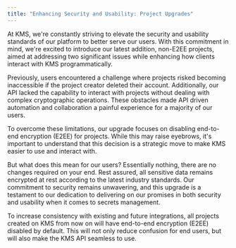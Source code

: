 ```yaml
---
title: "Enhancing Security and Usability: Project Upgrades"
---
```


At KMS, we're constantly striving to elevate the security and usability standards of our platform to better serve our users.
With this commitment in mind, we're excited to introduce our latest addition, non-E2EE projects, aimed at addressing two significant issues while enhancing how clients interact with KMS programmatically.

Previously, users encountered a challenge where projects risked becoming inaccessible if the project creator deleted their account.
Additionally, our API lacked the capability to interact with projects without dealing with complex cryptographic operations.
These obstacles made API driven automation and collaboration a painful experience for a majority of our users.

To overcome these limitations, our upgrade focuses on disabling end-to-end encryption (E2EE) for projects.
While this may raise eyebrows, it's important to understand that this decision is a strategic move to make KMS easier to use and interact with.

But what does this mean for our users? Essentially nothing, there are no changes required on your end.
Rest assured, all sensitive data remains encrypted at rest according to the latest industry standards.
Our commitment to security remains unwavering, and this upgrade is a testament to our dedication to delivering on our promises in both security and usability when it comes to secrets management.

To increase consistency with existing and future integrations, all projects created on KMS from now on will have end-to-end encryption (E2EE) disabled by default.
This will not only reduce confusion for end users, but will also make the KMS API seamless to use.
